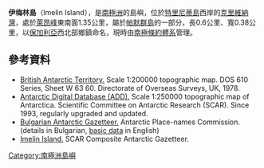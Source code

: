 {{coord|63|48|13|S|60|47|50.5|W|display=title}}
'''伊梅林島'''（Imelin Island），是[[南極洲|南極洲]]的島嶼，位於[[特里尼蒂島|特里尼蒂島]]西岸的[[克里維納灣|克里維納灣]]，處於[[萊昂峰|萊昂峰]]東南面1.35公里，屬於[[帕默群島|帕默群島]]的一部分，長0.6公里、寬0.38公里，以[[保加利亞|保加利亞]]西北部鄉鎮命名，現時由[[南極條約體系|南極條約體系]]管理。

==參考資料==
* [http://data.aad.gov.au/aadc/mapcat/display_map.cfm?map_id=3197 British Antarctic Territory.]{{Wayback|url=http://data.aad.gov.au/aadc/mapcat/display_map.cfm?map_id=3197 |date=20131110102903 }} Scale 1:200000 topographic map. DOS 610 Series, Sheet W 63 60. Directorate of Overseas Surveys, UK, 1978.
* [http://www.add.scar.org Antarctic Digital Database (ADD).]{{Wayback|url=http://www.add.scar.org/ |date=20170305000653 }} Scale 1:250000 topographic map of Antarctica. Scientific Committee on Antarctic Research (SCAR). Since 1993, regularly upgraded and updated.
* [http://apcbg.org/gazet-bg.doc Bulgarian Antarctic Gazetteer.]{{Wayback|url=http://apcbg.org/gazet-bg.doc |date=20160206203828 }} Antarctic Place-names Commission. (details in Bulgarian, [http://apcbg.org/gazet.htm basic data]{{Wayback|url=http://apcbg.org/gazet.htm |date=20160304071225 }} in English)
* [https://data.aad.gov.au/aadc/gaz/scar/display_name.cfm?gaz_id=137718 Imelin Island.] {{Wayback|url=https://data.aad.gov.au/aadc/gaz/scar/display_name.cfm?gaz_id=137718 |date=20181001190316 }} SCAR Composite Antarctic Gazetteer.

{{Antarctica-geo-stub}}
[[Category:南極洲島嶼|Category:南極洲島嶼]]